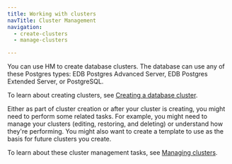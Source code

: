 ```yaml
---
title: Working with clusters
navTitle: Cluster Management
navigation:
  - create-clusters
  - manage-clusters

---
```


You can use HM to create database clusters. The database can use any of these Postgres types: EDB Postgres Advanced Server, EDB Postgres Extended Server, or PostgreSQL.

To learn about creating clusters, see [Creating a database cluster](create-clusters).

Either as part of cluster creation or after your cluster is creating, you might need to perform some related tasks. For example, you might need to manage your clusters (editing, restoring, and deleting) or understand how they're performing. You might also want to create a template to use as the basis for future clusters you create. 

To learn about these cluster management tasks, see [Managing clusters](manage-clusters).
